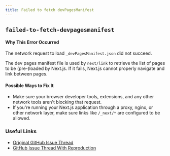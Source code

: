 ```yaml
---
title: Failed to fetch devPagesManifest
---
```


## `failed-to-fetch-devpagesmanifest`

#### Why This Error Occurred

The network request to load `_devPagesManifest.json` did not succeed.

The dev pages manifest file is used by `next/link` to retrieve the list of pages to be (pre-)loaded by Next.js.
If it fails, Next.js cannot properly navigate and link between pages.

#### Possible Ways to Fix It

- Make sure your browser developer tools, extensions, and any other network tools aren't blocking that request.
- If you're running your Next.js application through a proxy, nginx, or other network layer, make sure links like `/_next/*` are configured to be allowed.

### Useful Links

- [Original GitHub Issue Thread](https://github.com/vercel/next.js/issues/16874)
- [GitHub Issue Thread With Reproduction](https://github.com/vercel/next.js/issues/38047)
